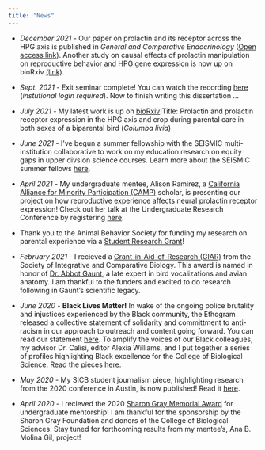 ```yaml
---
title: "News"
---
```

* *December 2021* - Our paper on prolactin and its receptor across the HPG axis is published in *General and Comparative Endocrinology* ([Open access link](https://www.sciencedirect.com/science/article/pii/S0016648021002331)). Another study on causal effects of prolactin manipulation on reproductive behavior and HPG gene expression is now up on bioRxiv [(link)](https://www.biorxiv.org/content/10.1101/2021.12.13.472470v1.full.pdf).

* *Sept. 2021* - Exit seminar complete! You can watch the recording [here](https://ucdavis.zoom.us/rec/share/oB9DecdK2WvtfexDvqT0zSq4SjToUMaPo0p9uxY0H4o94-OB7-gFButYzgtOlXNP.p7ZMxu3Dil6_eX9W) (*instutional login required*).  Now to finish writing this dissertation ... 

* *July 2021* - My latest work is up on [bioRxiv](https://www.biorxiv.org/content/10.1101/2021.07.13.452208v1)!Title: Prolactin and prolactin receptor expression in the HPG axis and crop during parental care in both sexes of a biparental bird (*Columba livia*)

* *June 2021* - I've begun a summer fellowship with the SEISMIC multi-institution collaborative to work on my education research on equity gaps in upper divsion science courses. Learn more about the SEISMIC summer fellows [here](https://www.seismicproject.org/working-groups/measurement/2021-measurement-fellowship/). 

* *April 2021* - My undergraduate mentee, Alison Ramirez, a [California Alliance for Minority Participation (CAMP)](https://urc.ucdavis.edu/camp) scholar, is presenting our project on how reproductive experience affects neural prolactin receptor expression! Check out her talk at the Undergraduate Research Conference by registering [here](https://docs.google.com/forms/d/e/1FAIpQLSewkh3jpA-hXP_0ChepwXLTU4AnfhOtxO2jVAsTANc-NM6TpQ/viewform?usp=send_form).

* Thank you to the Animal Behavior Society for funding my research on parental experience via a [Student Research Grant](https://www.animalbehaviorsociety.org/web/awards-student-grants.php)!

* *February 2021* - I recieved a [Grant-in-Aid-of-Research (GIAR)](https://sicb.burkclients.com/grants/giarinfo.php) from the Society of Integrative and Comparative Biology. This award is named in honor of [Dr. Abbot Gaunt](tinyurl.com/p9u98vnk), a late expert in bird vocalizations and avian anatomy. I am thankful to the funders and excited to do research following in Gaunt's scientific legacy. 

* *June 2020* - **Black Lives Matter!** In wake of the ongoing police brutality and injustices experienced by the Black community, the Ethogram released a collective statement of solidarity and committment to anti-racism in our approach to outreach and content going forward. You can read our statement [here](https://theethogram.com/2020/06/05/ethogram-statement-of-solidarity/). To amplify the voices of our Black colleagues, my advisor Dr. Calisi, editor Alexia Williams, and I put together a series of profiles highlighting Black excellence for the College of Biological Science. Read the pieces [here](https://biology.ucdavis.edu/news/dr-cameron-jones-recounts-his-work-behavioral-ecologist).

* *May 2020* - My SICB student journalism piece, highlighting research from the 2020 conference in Austin, is now published! Read it [here](http://www.sicb.org/students/2020/farrar.php).  

*  *April 2020* - I recieved the 2020 [Sharon Gray Memorial Award](https://www.ucdavis.edu/news/sharon-gray-memorial-award-established/) for undergraduate mentorship! I am thankful for the sponsorship by the Sharon Gray Foundation and donors of the College of Biological Sciences. Stay tuned for forthcoming results from my mentee's, Ana B. Molina Gil, project!